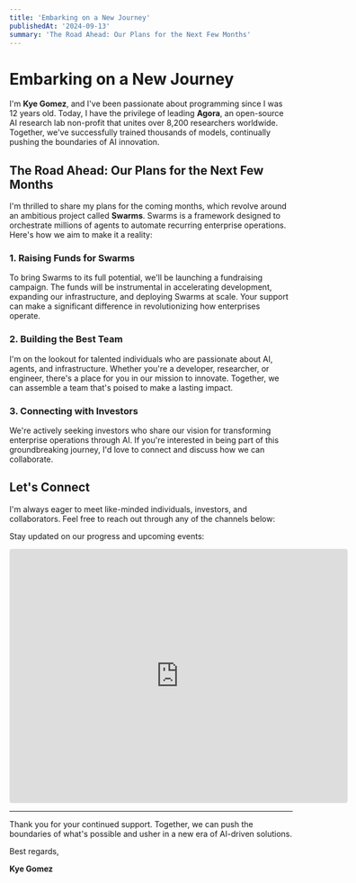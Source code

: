 ```yaml
---
title: 'Embarking on a New Journey'
publishedAt: '2024-09-13'
summary: 'The Road Ahead: Our Plans for the Next Few Months'
---
```




# Embarking on a New Journey

I'm **Kye Gomez**, and I've been passionate about programming since I was 12 years old. Today, I have the privilege of leading **Agora**, an open-source AI research lab non-profit that unites over 8,200 researchers worldwide. Together, we've successfully trained thousands of models, continually pushing the boundaries of AI innovation.

## The Road Ahead: Our Plans for the Next Few Months

I'm thrilled to share my plans for the coming months, which revolve around an ambitious project called **Swarms**. Swarms is a framework designed to orchestrate millions of agents to automate recurring enterprise operations. Here's how we aim to make it a reality:

### 1. **Raising Funds for Swarms**

To bring Swarms to its full potential, we'll be launching a fundraising campaign. The funds will be instrumental in accelerating development, expanding our infrastructure, and deploying Swarms at scale. Your support can make a significant difference in revolutionizing how enterprises operate.

### 2. **Building the Best Team**

I'm on the lookout for talented individuals who are passionate about AI, agents, and infrastructure. Whether you're a developer, researcher, or engineer, there's a place for you in our mission to innovate. Together, we can assemble a team that's poised to make a lasting impact.

### 3. **Connecting with Investors**

We're actively seeking investors who share our vision for transforming enterprise operations through AI. If you're interested in being part of this groundbreaking journey, I'd love to connect and discuss how we can collaborate.

## Let's Connect

I'm always eager to meet like-minded individuals, investors, and collaborators. Feel free to reach out through any of the channels below:



Stay updated on our progress and upcoming events:

<iframe
  src="https://lu.ma/embed/calendar/cal-SASIGpk4U461AZu/events?"
  width="600"
  height="450"
  frameborder="0"
  style="border: 1px solid #bfcbda88; border-radius: 4px;"
  allowfullscreen=""
  aria-hidden="false"
  tabindex="0"
></iframe>

---

Thank you for your continued support. Together, we can push the boundaries of what's possible and usher in a new era of AI-driven solutions.

Best regards,

**Kye Gomez**